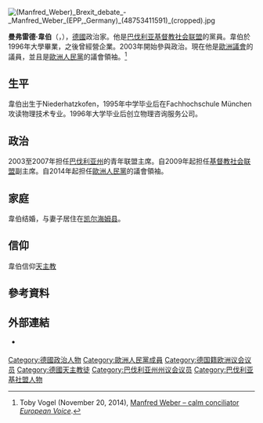 
 [[File:(Manfred_Weber)_Brexit_debate_-_Manfred_Weber_(EPP,_Germany)_(48753411591)_(cropped).jpg|thumb]]
'''曼弗雷德·韋伯'''（{{lang-de|'''Manfred Weber'''}}，{{bd|1972年|7月14日}}），[[德國|德國]]政治家。他是[[巴伐利亚基督教社会联盟|巴伐利亚基督教社会联盟]]的黨員。韋伯於1996年大學畢業，之後曾經營企業。2003年開始參與政治。現在他是[[歐洲議會|歐洲議會]]的議員，並且是[[歐洲人民黨|歐洲人民黨]]的議會領袖。<ref name="Manfred Weber – calm conciliator">Toby Vogel (November 20, 2014), [http://www.politico.eu/article/manfred-weber-calm-conciliator/ Manfred Weber – calm conciliator] {{Wayback|url=http://www.politico.eu/article/manfred-weber-calm-conciliator/ |date=20201027044832 }} ''[[Politico_Europe|European Voice]]''.</ref>
==生平==
韋伯出生于Niederhatzkofen，1995年中学毕业后在Fachhochschule München攻读物理技术专业。1996年大学毕业后创立物理咨询服务公司。
==政治==
2003至2007年担任[[巴伐利亚州|巴伐利亚州]]的青年联盟主席。自2009年起担任[[基督教社会联盟|基督教社会联盟]]副主席。自2014年起担任[[歐洲人民黨|歐洲人民黨]]的議會領袖。
==家庭==
韋伯结婚，与妻子居住在[[凯尔海姆县|凯尔海姆县]]。
==信仰==
韋伯信仰[[天主教|天主教]]
== 參考資料 ==
{{reflist}}

== 外部連結 ==
{{Commonscat|Manfred Weber}}
* {{official|http://www.manfredweber.eu/}} {{de icon}}

{{Authority control}}
{{DEFAULTSORT:Weber, Manfred}}
[[Category:德國政治人物|Category:德國政治人物]]
[[Category:歐洲人民黨成員|Category:歐洲人民黨成員]]
[[Category:德国籍欧洲议会议员|Category:德国籍欧洲议会议员]]
[[Category:德國天主教徒|Category:德國天主教徒]]
[[Category:巴伐利亚州州议会议员|Category:巴伐利亚州州议会议员]]
[[Category:巴伐利亚基社盟人物|Category:巴伐利亚基社盟人物]]
